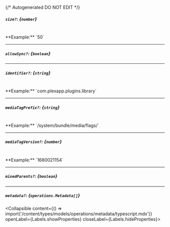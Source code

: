 {/* Autogenerated DO NOT EDIT  */}

##### `size?`: *{`number`}*
<br/>
**Example:** `50`

---
##### `allowSync?`: *{`boolean`}*

---
##### `identifier?`: *{`string`}*
<br/>
**Example:** `com.plexapp.plugins.library`

---
##### `mediaTagPrefix?`: *{`string`}*
<br/>
**Example:** `/system/bundle/media/flags/`

---
##### `mediaTagVersion?`: *{`number`}*
<br/>
**Example:** `1680021154`

---
##### `mixedParents?`: *{`boolean`}*

---
##### `metadata?`: *{`operations.Metadata[]`}*
<Collapsible content={() => import('/content/types/models/operations/metadata/typescript.mdx')} openLabel={Labels.showProperties} closeLabel={Labels.hideProperties}>
</Collapsible>



